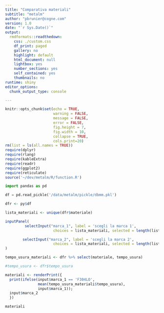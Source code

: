 ```yaml
---
title: "Comparativa materiali"
subtitle: "metalm"
author: "pbrunier@cogne.com"
version: 1.0 
date: "`r Sys.Date()`"
output:
  rmdformats::readthedown:
    css: ./custom.css
    df_print: paged
    gallery: no
    highlight: default
    html_document: null
    lightbox: yes
    number_sections: yes
    self_contained: yes
    thumbnails: no
runtime: shiny
editor_options:
  chunk_output_type: console

---
```


```r
knitr::opts_chunk$set(echo = TRUE,
                      warning = FALSE,
                      message = FALSE,
                      error = FALSE,
                      fig.height = 7,
                      fig.width = 10,
                      collapse = TRUE,
                      cols.print=20)
rm(list = ls(all.names = TRUE))
require(dplyr)
require(rlang)
require(kableExtra)
require(readr)
require(ggplot2)
require(reticulate)
source('~/dev/metalm/R/function.R')
```

```python
import pandas as pd

df = pd.read_pickle('/data/metalm/pickle/dbmm.pkl')

```

```r

dfr <- py$df

lista_materiali <- unique(dfr$materiale)

inputPanel(
         selectInput("marca_1", label = 'scegli la marca 1', 
                      choices = lista_materiali, selected = length(lista_materiali)),

        selectInput("marca_2", label = 'scegli la marca 2', 
                      choices = lista_materiali, selected = length(lista_materiali),multiple = TRUE)
)

```

```r

tempo_usura_materiali <- dfr %>% select(materiale, tempo_usura)

#tempo_usura <- dfr$tempo_usura

materiali <- renderPrint({
  print(ifelse(input$marca_1 == 'F304LO',
               mean(tempo_usura_materiali$tempo_usura),
               input$marca_1));
  input$marca_2
  })

materiali

```

